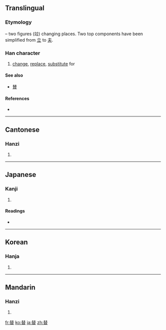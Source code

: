 ==Translingual==
{{stroke order|strokes=12}}

===Etymology===
{{Han compound|竝|曰|ls=ic}} – two figures (竝) changing places. Two top components have been simplified from [[立]] to [[夫]].

===Han character===
{{Han char|rn=73|rad=曰|as=08|sn=12|four=5560<sub>3</sub>|canj=手人日 (QOA)}}

# [[change]], [[replace]], [[substitute]] for

====See also====
* [[賛]] <!-- Unrelated, but similar simplification -->

====References====
* {{Han ref|kx=0503.040|dkj=14300|dj=0877.030|hdz=21515.080|uh=66FF|ud=26367|bh=B4C0|bd=46272}}

----

==Cantonese==

===Hanzi===
{{yue-hanzi|jyut=|y=tai3}}

# {{defn|Cantonese|sort=曰08}}

----

==Japanese==

===Kanji===
{{ja-kanji|grade=c|rs=曰08}}

# {{defn|Japanese|sort=曰08}}

====Readings====
* {{ja-readings|on=[[たい]] (tai), [[てい]] (tei)|kun=[[かえる]] (kaeru), [[すたれる]] (sutareru), [[かわる]] (kawaru)}}

----

==Korean==

===Hanja===
{{ko-hanja|hangeul=체|eumhun=|rv=che|mr=ch'e|y=chey}}

# {{defn|Korean|sort=曰08}}

----

==Mandarin==

===Hanzi===
{{cmn-hanzi|pin=[[tì]] ([[ti4]]), [[guì]] ([[gui4]]), [[kuài]] ([[kuai4]])|wg=kuei<sup>4</sup>, k'uai<sup>4</sup>, t'i<sup>4</sup>}}

# {{defn|Mandarin|sort=曰08}}

[[fr:替]]
[[ko:替]]
[[ja:替]]
[[zh:替]]